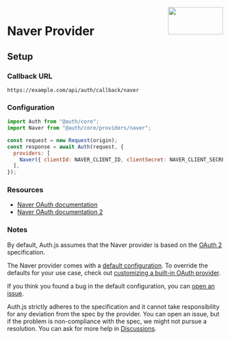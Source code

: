 
<img align="right" src="/img/providers/naver.svg" height="64" width="128" />

# Naver Provider

## Setup

### Callback URL

```
https://example.com/api/auth/callback/naver
```

### Configuration

```js
import Auth from "@auth/core";
import Naver from "@auth/core/providers/naver";

const request = new Request(origin);
const response = await Auth(request, {
  providers: [
    Naver({ clientId: NAVER_CLIENT_ID, clientSecret: NAVER_CLIENT_SECRET }),
  ],
});
```

### Resources

- [Naver OAuth documentation](https://developers.naver.com/docs/login/overview/overview.md)
- [Naver OAuth documentation 2](https://developers.naver.com/docs/login/api/api.md)

### Notes

By default, Auth.js assumes that the Naver provider is
based on the [OAuth 2](https://www.rfc-editor.org/rfc/rfc6749.html) specification.

<Callout>

The Naver provider comes with a [default configuration](https://github.com/nextauthjs/next-auth/blob/main/packages/core/src/providers/naver.ts).
To override the defaults for your use case, check out [customizing a built-in OAuth provider](https://authjs.dev/guides/providers/custom-provider#override-default-options).

</Callout>

If you think you found a bug in the default configuration, you can [open an issue](https://authjs.dev/new/provider-issue).

Auth.js strictly adheres to the specification and it cannot take responsibility for any deviation from
the spec by the provider. You can open an issue, but if the problem is non-compliance with the spec,
we might not pursue a resolution. You can ask for more help in [Discussions](https://authjs.dev/new/github-discussions).
